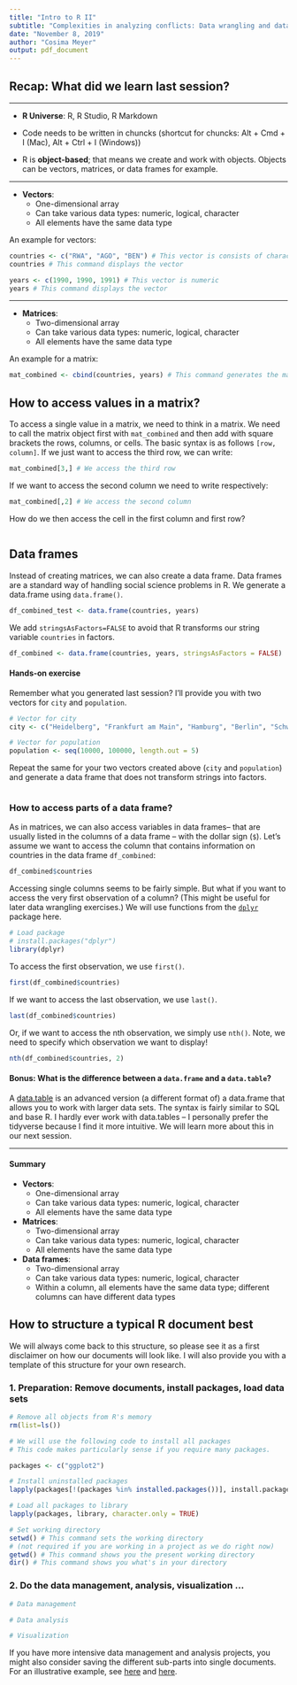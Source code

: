 ```yaml
---
title: "Intro to R II"
subtitle: "Complexities in analyzing conflicts: Data wrangling and data management in R"
date: "November 8, 2019"
author: "Cosima Meyer"
output: pdf_document
---
```


## Recap: What did we learn last session?

---

- **R Universe**: R, R Studio, R Markdown

- Code needs to be written in chuncks (shortcut for chuncks: Alt + Cmd + I (Mac), Alt + Ctrl + I (Windows))

- R is **object-based**; that means we create and work with objects. Objects can be vectors, matrices, or data frames for example.

---

- **Vectors**:
  - One-dimensional array
  - Can take various data types: numeric, logical, character
  - All elements have the same data type

An example for vectors: 
```r
countries <- c("RWA", "AGO", "BEN") # This vector is consists of characters
countries # This command displays the vector
```

```r
years <- c(1990, 1990, 1991) # This vector is numeric
years # This command displays the vector
```

---

- **Matrices**:
  - Two-dimensional array
  - Can take various data types: numeric, logical, character
  - All elements have the same data type
  
An example for a matrix:
```r
mat_combined <- cbind(countries, years) # This command generates the matrix mat_combined
```

\pagebreak

## How to access values in a matrix?

To access a single value in a matrix, we need to think in a matrix. We need to call the matrix object first with `mat_combined` and then add with square brackets the rows, columns, or cells. The basic syntax is as follows `[row, column]`. If we just want to access the third row, we can write: 

```r
mat_combined[3,] # We access the third row
```

If we want to access the second column we need to write respectively:

```r
mat_combined[,2] # We access the second column
```

How do we then access the cell in the first column and first row?

```r

```

\pagebreak

## Data frames

Instead of creating matrices, we can also create a data frame. Data frames are a standard way of handling social science problems in R. We generate a data.frame using `data.frame()`.

```r
df_combined_test <- data.frame(countries, years)
```

We add `stringsAsFactors=FALSE` to avoid that R transforms our string variable `countries` in factors.

```r
df_combined <- data.frame(countries, years, stringsAsFactors = FALSE)
```

#### Hands-on exercise

Remember what you generated last session? I'll provide you with two vectors for `city` and `population`.

```r
# Vector for city
city <- c("Heidelberg", "Frankfurt am Main", "Hamburg", "Berlin", "Schwerin")

# Vector for population
population <- seq(10000, 100000, length.out = 5)
```

Repeat the same for your two vectors created above (`city` and `population`) and generate a data frame that does not transform strings into factors.

```r

```

\pagebreak 

### How to access parts of a data frame?

As in matrices, we can also access variables in data frames-- that are usually listed in the columns of a data frame -- with the dollar sign (`$`). 
Let's assume we want to access the column that contains information on countries in the data frame `df_combined`:

```r
df_combined$countries
```

Accessing single columns seems to be fairly simple. But what if you want to access the very first observation of a column? (This might be useful for later data wrangling exercises.) We will use functions from the [`dplyr`](https://dplyr.tidyverse.org) package here. 
```r
# Load package
# install.packages("dplyr")
library(dplyr)
```

To access the first observation, we use `first()`.

```r
first(df_combined$countries)
```

If we want to access the last observation, we use `last()`.

```r
last(df_combined$countries)
```

Or, if we want to access the nth observation, we simply use `nth()`. Note, we need to specify which observation we want to display!

```r
nth(df_combined$countries, 2)
```

#### Bonus: What is the difference between a `data.frame` and a `data.table`?

A [data.table](https://cran.r-project.org/web/packages/data.table/vignettes/datatable-intro.html) is an advanced version (a different format of) a data.frame that allows you to work with larger data sets. The syntax is fairly similar to SQL and base R. I hardly ever work with data.tables -- I personally prefer the tidyverse because I find it more intuitive. We will learn more about this in our next session.

---

#### Summary 

- **Vectors**:
  - One-dimensional array
  - Can take various data types: numeric, logical, character
  - All elements have the same data type
- **Matrices**:
  - Two-dimensional array
  - Can take various data types: numeric, logical, character
  - All elements have the same data type
- **Data frames**:
  - Two-dimensional array
  - Can take various data types: numeric, logical, character
  - Within a column, all elements have the same data type; different columns can have different data types

\pagebreak

## How to structure a typical R document best

We will always come back to this structure, so please see it as a first disclaimer on how our documents will look like. 
I will also provide you with a template of this structure for your own research.

### 1. Preparation: Remove documents, install packages, load data sets
```r
# Remove all objects from R's memory
rm(list=ls())  
```

```r
# We will use the following code to install all packages
# This code makes particularly sense if you require many packages.

packages <- c("ggplot2")

# Install uninstalled packages
lapply(packages[!(packages %in% installed.packages())], install.packages)

# Load all packages to library
lapply(packages, library, character.only = TRUE)
```

```r
# Set working directory
setwd() # This command sets the working directory 
# (not required if you are working in a project as we do right now)
getwd() # This command shows you the present working directory
dir() # This command shows you what's in your directory
```

### 2. Do the data management, analysis, visualization ...
```r
# Data management

# Data analysis

# Visualization

```

If you have more intensive data management and analysis projects, you might also consider saving the different sub-parts into single documents. For an illustrative example, see [here](https://bookdown.org/lyzhang10/lzhang_r_tips_book/how-to-organize-a-project-folder.html) and [here](https://nicercode.github.io/blog/2013-04-05-projects/).

